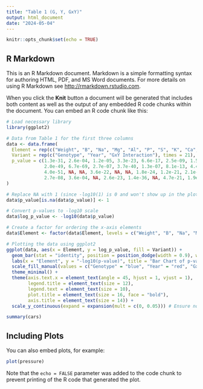 ```yaml
---
title: "Table 1 (G, Y, GxY)"
output: html_document
date: "2024-05-04"
---
```


```r
knitr::opts_chunk$set(echo = TRUE)
```

## R Markdown

This is an R Markdown document. Markdown is a simple formatting syntax for authoring HTML, PDF, and MS Word documents. For more details on using R Markdown see <http://rmarkdown.rstudio.com>.

When you click the **Knit** button a document will be generated that includes both content as well as the output of any embedded R code chunks within the document. You can embed an R code chunk like this:

```r
# Load necessary library
library(ggplot2)

# Data from Table 1 for the first three columns
data <- data.frame(
  Element = rep(c("Weight", "B", "Na", "Mg", "Al", "P", "S", "K", "Ca", "Mn", "Fe", "Co", "Ni", "Cu", "Zn", "As", "Se", "Rb", "Sr", "Mo", "Cd"), each = 3),
  Variant = rep(c("Genotype", "Year", "GxY Interaction"), times = 21),
  p_value = c(1.3e-31, 2.6e-04, 1.2e-05, 3.3e-23, 6.6e-17, 2.5e-09, 1.5e-14, 9.4e-75, NA, 1.2e-62, NA, 5.3e-11, 4.2e-09, 2.2e-57, 4.2e-04,
              2.0e-49, 6.7e-69, 2.7e-07, 3.7e-40, 1.3e-07, 8.1e-13, 4.4e-27, NA, 3.8e-11, 2.6e-30, 7.2e-06, 8.5e-08, 2.0e-44, 1.8e-22, 8.7e-11,
              4.0e-51, NA, NA, 3.6e-22, NA, NA, 1.8e-24, 1.2e-21, 2.1e-04, 7.6e-71, 6.9e-12, 2.5e-06, 3.4e-61, 5.2e-23, 9.8e-08, 5.3e-30, NA, 4.2e-05,
              2.7e-08, 3.6e-04, NA, 2.6e-23, 1.4e-36, NA, 4.7e-21, 1.9e-31, 2.1e-04, 2.5e-29, NA, NA, 5.0e-63, 7.5e-05, NA)
)

# Replace NA with 1 (since -log10(1) is 0 and won't show up in the plot)
data$p_value[is.na(data$p_value)] <- 1

# Convert p-values to -log10 scale
data$log_p_value <- -log10(data$p_value)

# Create a factor for ordering the x-axis elements
data$Element <- factor(data$Element, levels = c("Weight", "B", "Na", "Mg", "Al", "P", "S", "K", "Ca", "Mn", "Fe", "Co", "Ni", "Cu", "Zn", "As", "Se", "Rb", "Sr", "Mo", "Cd"))

# Plotting the data using ggplot2
ggplot(data, aes(x = Element, y = log_p_value, fill = Variant)) + 
  geom_bar(stat = "identity", position = position_dodge(width = 0.9), width = 0.8) +  # Increased bar width for better visibility
  labs(x = "Element", y = "-log10(p-value)", title = "Bar Chart of p-values for Genotype, Year, and GxY Interaction") +
  scale_fill_manual(values = c("Genotype" = "blue", "Year" = "red", "GxY Interaction" = "green")) +
  theme_minimal() +
  theme(axis.text.x = element_text(angle = 45, hjust = 1, vjust = 1),  # Adjusted label alignment for better legibility
        legend.title = element_text(size = 12), 
        legend.text = element_text(size = 10),
        plot.title = element_text(size = 16, face = "bold"),
        axis.title = element_text(size = 14)) +
  scale_y_continuous(expand = expansion(mult = c(0, 0.05))) # Ensure no space at top and bottom of y-axis

summary(cars)
```

## Including Plots

You can also embed plots, for example:

```r
plot(pressure)
```

Note that the `echo = FALSE` parameter was added to the code chunk to prevent printing of the R code that generated the plot.
